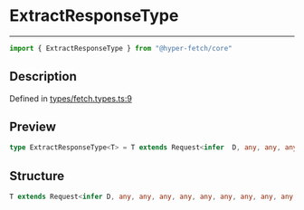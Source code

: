 

# ExtractResponseType

<div class="api-docs__separator" data-reactroot="">

---

</div><div class="api-docs__import" data-reactroot="">

```ts
import { ExtractResponseType } from "@hyper-fetch/core"
```

</div><div class="api-docs__section">

## Description

</div><div class="api-docs__description"><span class="api-docs__do-not-parse">



</span></div><p class="api-docs__definition">

Defined in [types/fetch.types.ts:9](https://github.com/BetterTyped/hyper-fetch/blob/3f01c37e/packages/core/src/types/fetch.types.ts#L9)

</p><div class="api-docs__section">

## Preview

</div><div class="api-docs__preview type single">

```ts
type ExtractResponseType<T> = T extends Request<infer  D, any, any, any, any, any, any, any, any, any, any> ? D : never;
```

</div><div class="api-docs__section">

## Structure

</div><div class="api-docs__returns">

```ts
T extends Request<infer D, any, any, any, any, any, any, any, any, any, any> ? D : never
```

</div>